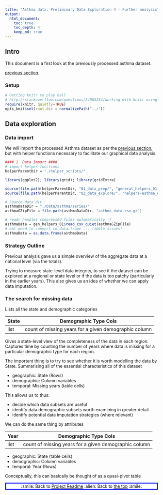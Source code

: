 ```yaml
---
title: "Asthma data: Preliminary Data Exploration 4 - Further analysis"
output:
  html_document:
    toc: true
    toc_depth: 4
    keep_md: true
---
```


## Intro

This document is a first look at the previously processed asthma dataset.

[previous section](https://github.com/drbulu/healthyAir_DSc_proj/blob/master/02_Exploratory_Analysis/asthma-prelim_data_exploration-03.md).

### Setup


```r
# Getting knitr to play ball
# http://stackoverflow.com/questions/24585254/working-with-knitr-using-subdirectories
require(knitr, quietly=TRUE)
opts_knit$set(root.dir = normalizePath("../"))
```


## Data exploration

### Data import

We will import the processed Asthma dataset as per the [previous section](https://github.com/drbulu/healthyAir_DSc_proj/blob/master/02_Exploratory_Analysis/asthma-prelim_data_exploration-02.Rmd), but with helper functions necessary to facilitate our graphical data analysis.

```r
#### 1. Data Import ####
# import helper functions
helperParentDir = "./helper_scripts/"

library(ggplot2); library(grid); library(gridExtra)

source(file.path(helperParentDir, "01_data_prep/", "general_helpers_01.R"))
source(file.path(helperParentDir, "02_data_explore/", "helpers-asthma_data_explore_plots_01.R"))

# Source data dir
asthmaDataDir = "./Data/asthma/series/"
asthmaGZipFile = file.path(asthmaDataDir, "asthma_data.csv.gz")

# readr handles compressed files automatically :)
asthmaData = gen_helpers_01$read_csv_quiet(asthmaGZipFile)
# but need to convert to data.frame ... tibble issues!
asthmaData = as.data.frame(asthmaData)
```

### Strategy Outline

Previous analysis gave us a simple overview of the aggregate data at a national level (via the totals).

Trying to measure state-level data integrity, to see if the dataset can be explored at a regional or state level or if the data is too patchy (particularly in the earlier years). This also gives us an idea of whether we can apply data imputation.

### The search for missing data

Lists all the state and demographic categories

| State | Demographic Type Cols                                 |
|-------|-------------------------------------------------------|
| list  | count of missing years for a given demographic column |

Gives a state-level view of the completeness of the data in each region. Captures time by counting the number of years where data is missing for a particular demographic type for each region.

The important thing is to try to see whether it is worth modelling the data by State. Summarising all of the essential characteristics of this dataset

* geographic: State (Rows)
* demographic: Column variables
* temporal: Missing years (table cells)

This allows us to thus:

* decide which data subsets are useful
* identify data demographic subsets worth examining in greater detail
* identify potential data imputation strategies (where relevant)

We can do the same thing by attributes

| Year  | Demographic Type Cols                                 |
|-------|-------------------------------------------------------|
| list  | count of missing years for a given demographic column |

* geographic: State (table cells)
* demographic: Column variables
* temporal: Year (Rows)

Conceptually, this can basically be thought of as a quasi-pivot table


<p style="text-align:center; border-style:solid;border-color:blue;">:smile: Back to [Project Readme](https://github.com/drbulu/healthyAir_DSc_proj/blob/master/README.md#2-exploratory-data-analysis) :alien: Back to [the top]() :smile:</p><br/><br/>
